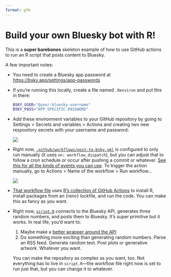 ```yaml
---
format: gfm
---
```


<!-- README.md is generated from README.qmd. Please edit that file -->

# Build your own Bluesky bot with R!

This is a **super barebones** skeleton example of how to use GitHub actions to run an R script that posts content to Bluesky.

A few important notes:

- You need to create a Bluesky app password at [https://bsky.app/settings/app-passwords](https://bsky.app/settings/app-passwords)

- If you're running this locally, create a file named `.Renviron` and put this in there:

  ```sh
  BSKY_USER="@your-bluesky-username"
  BSKY_PASS="APP-SPECIFIC-PASSWORD"
  ```

- Add these environment variables to your GitHub repository by going to Settings > Secrets and variables > Actions and creating two new respository secrets with your username and password:

  ![](img/secrets.png)

- Right now, [`.github/workflows/post-to-bsky.yml`](.github/workflows/post-to-bsky.yml) is configured to only run manually (it uses `on: workflow_dispatch`), but you can adjust that to follow a cron schedule or occur after pushing a commit or whatever. [See this for all the kinds of events you can use](https://docs.github.com/en/actions/using-workflows/events-that-trigger-workflows). To trigger the action manually, go to Actions > Name of the workflow > Run workflow…

  ![](img/action.png)

- [That workflow file](.github/workflows/post-to-bsky.yml) uses [R's collection of GitHub Actions](https://github.com/r-lib/actions) to install R, install packages from an {renv} lockfile, and run the code. You can make this as fancy as you want.

- Right now, [`script.R`](script.R) connects to the Bluesky API, generates three random numbers, and posts them to Bluesky. It's super primitive but it works. In real life, you'd want to:

  1. Maybe make a [better wrapper around the API](https://httr2.r-lib.org/articles/wrapping-apis.html)
  2. Do something more exciting than generating random numbers. Parse an RSS feed. Generate random text. Post plots or generative artwork. Whatever you want. 
  
  You can make the repository as complex as you want, too. Not everything has to live in `script.R`—the workflow file right now is set to run just that, but you can change it to whatever.

